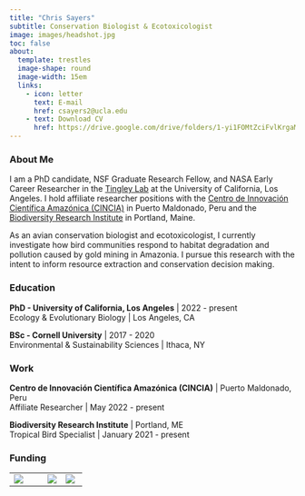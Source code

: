 ```yaml
---
title: "Chris Sayers"
subtitle: Conservation Biologist & Ecotoxicologist
image: images/headshot.jpg
toc: false
about: 
  template: trestles
  image-shape: round
  image-width: 15em
  links:
    - icon: letter
      text: E-mail
      href: csayers2@ucla.edu
    - text: Download CV
      href: https://drive.google.com/drive/folders/1-yi1FOMtZciFvlKrgaMcP2dqQ6fYQUpE?usp=sharing
---
```


### About Me

I am a PhD candidate, NSF Graduate Research Fellow, and NASA Early Career Researcher in the [Tingley Lab](https://www.morgantingley.com/) at the University of California, Los Angeles. I hold affiliate researcher positions with the [Centro de Innovación Científica Amazónica (CINCIA)](https://cincia.wfu.edu/en/) in Puerto Maldonado, Peru and the [Biodiversity Research Institute](https://briwildlife.org/) in Portland, Maine.

As an avian conservation biologist and ecotoxicologist, I currently investigate how bird communities respond to habitat degradation and pollution caused by gold mining in Amazonia. I pursue this research with the intent to inform resource extraction and conservation decision making.

### Education

**PhD - University of California, Los Angeles** \| 2022 - present**\
**Ecology & Evolutionary Biology \| Los Angeles, CA

**BSc - Cornell University** \| 2017 - 2020\
Environmental & Sustainability Sciences \| Ithaca, NY\

### Work

**Centro de Innovación Científica Amazónica (CINCIA)** \| Puerto Maldonado, Peru\
Affiliate Researcher \| May 2022 - present

**Biodiversity Research Institute** \| Portland, ME\
Tropical Bird Specialist \| January 2021 - present

### Funding

|                           |                          |                           |
|--------------------------------------|---------------------|------------------------|
| ![](images/UCLA_Logo.png) | ![](images/NSF_Logo.png) | ![](images/NASA_Logo.png) |
